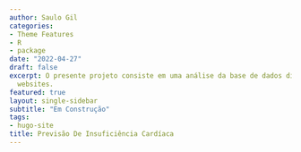 ```yaml
---
author: Saulo Gil
categories:
- Theme Features
- R
- package
date: "2022-04-27"
draft: false
excerpt: O presente projeto consiste em uma análise da base de dados disponível no Kaggle para predição de Insuficiência cardiaca. 
  websites.
featured: true
layout: single-sidebar
subtitle: "Em Construção"
tags:
- hugo-site
title: Previsão De Insuficiência Cardíaca
---
```


